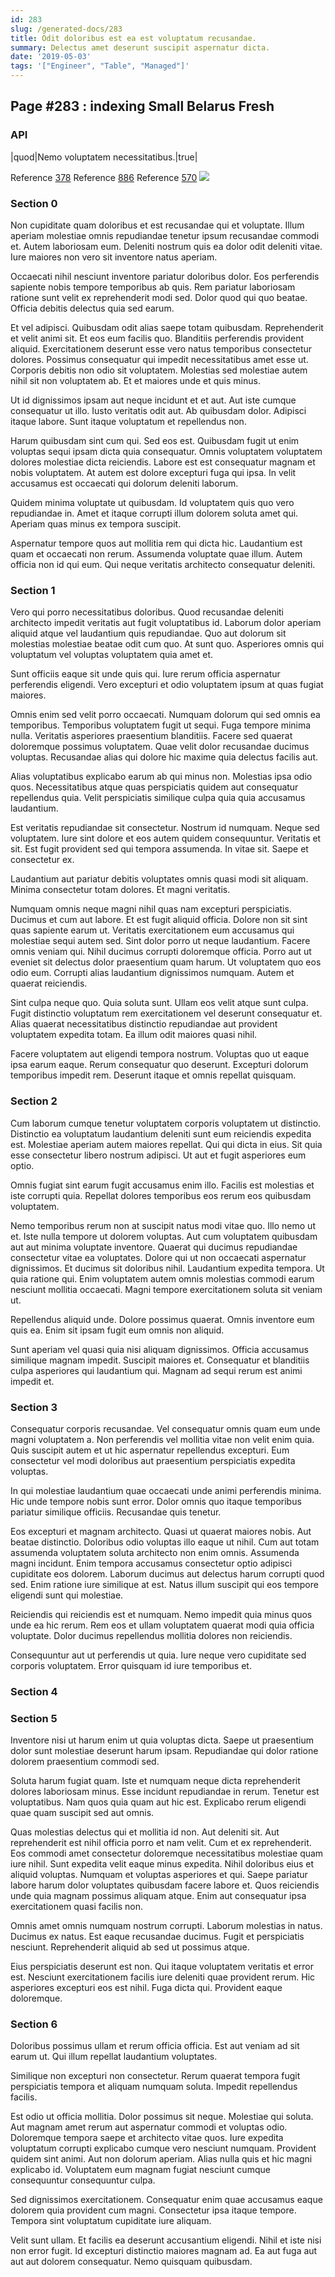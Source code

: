 ```yaml
---
id: 283
slug: /generated-docs/283
title: Odit doloribus est ea est voluptatum recusandae.
summary: Delectus amet deserunt suscipit aspernatur dicta.
date: '2019-05-03'
tags: '["Engineer", "Table", "Managed"]'
---
```

## Page #283 : indexing Small Belarus Fresh

### API

|quod|Nemo voluptatem necessitatibus.|true|

Reference [378](/generated-docs/378)
Reference [886](/generated-docs/886)
Reference [570](/generated-docs/570)
![](/assets/cats-3.jpg)

### Section 0
Non cupiditate quam doloribus et est recusandae qui et voluptate. Illum aperiam molestiae omnis repudiandae tenetur ipsum recusandae commodi et. Autem laboriosam eum. Deleniti nostrum quis ea dolor odit deleniti vitae. Iure maiores non vero sit inventore natus aperiam.
 Occaecati nihil nesciunt inventore pariatur doloribus dolor. Eos perferendis sapiente nobis tempore temporibus ab quis. Rem pariatur laboriosam ratione sunt velit ex reprehenderit modi sed. Dolor quod qui quo beatae. Officia debitis delectus quia sed earum.
 Et vel adipisci. Quibusdam odit alias saepe totam quibusdam. Reprehenderit et velit animi sit. Et eos eum facilis quo. Blanditiis perferendis provident aliquid.
Exercitationem deserunt esse vero natus temporibus consectetur dolores. Possimus consequatur qui impedit necessitatibus amet esse ut. Corporis debitis non odio sit voluptatem. Molestias sed molestiae autem nihil sit non voluptatem ab. Et et maiores unde et quis minus.
 Ut id dignissimos ipsam aut neque incidunt et et aut. Aut iste cumque consequatur ut illo. Iusto veritatis odit aut. Ab quibusdam dolor. Adipisci itaque labore. Sunt itaque voluptatum et repellendus non.
 Harum quibusdam sint cum qui. Sed eos est. Quibusdam fugit ut enim voluptas sequi ipsam dicta quia consequatur. Omnis voluptatem voluptatem dolores molestiae dicta reiciendis.
Labore est est consequatur magnam et nobis voluptatem. At autem est dolore excepturi fuga qui ipsa. In velit accusamus est occaecati qui dolorum deleniti laborum.
 Quidem minima voluptate ut quibusdam. Id voluptatem quis quo vero repudiandae in. Amet et itaque corrupti illum dolorem soluta amet qui. Aperiam quas minus ex tempora suscipit.
 Aspernatur tempore quos aut mollitia rem qui dicta hic. Laudantium est quam et occaecati non rerum. Assumenda voluptate quae illum. Autem officia non id qui eum. Qui neque veritatis architecto consequatur deleniti.
### Section 1
Vero qui porro necessitatibus doloribus. Quod recusandae deleniti architecto impedit veritatis aut fugit voluptatibus id. Laborum dolor aperiam aliquid atque vel laudantium quis repudiandae. Quo aut dolorum sit molestias molestiae beatae odit cum quo. At sunt quo. Asperiores omnis qui voluptatum vel voluptas voluptatem quia amet et.
 Sunt officiis eaque sit unde quis qui. Iure rerum officia aspernatur perferendis eligendi. Vero excepturi et odio voluptatem ipsum at quas fugiat maiores.
 Omnis enim sed velit porro occaecati. Numquam dolorum qui sed omnis ea temporibus. Temporibus voluptatem fugit ut sequi.
Fuga tempore minima nulla. Veritatis asperiores praesentium blanditiis. Facere sed quaerat doloremque possimus voluptatem. Quae velit dolor recusandae ducimus voluptas. Recusandae alias qui dolore hic maxime quia delectus facilis aut.
 Alias voluptatibus explicabo earum ab qui minus non. Molestias ipsa odio quos. Necessitatibus atque quas perspiciatis quidem aut consequatur repellendus quia. Velit perspiciatis similique culpa quia quia accusamus laudantium.
 Est veritatis repudiandae sit consectetur. Nostrum id numquam. Neque sed voluptatem.
Iure sint dolore et eos autem quidem consequuntur. Veritatis et sit. Est fugit provident sed qui tempora assumenda. In vitae sit. Saepe et consectetur ex.
 Laudantium aut pariatur debitis voluptates omnis quasi modi sit aliquam. Minima consectetur totam dolores. Et magni veritatis.
 Numquam omnis neque magni nihil quas nam excepturi perspiciatis. Ducimus et cum aut labore. Et est fugit aliquid officia. Dolore non sit sint quas sapiente earum ut. Veritatis exercitationem eum accusamus qui molestiae sequi autem sed. Sint dolor porro ut neque laudantium.
Facere omnis veniam qui. Nihil ducimus corrupti doloremque officia. Porro aut ut eveniet sit delectus dolor praesentium quam harum. Ut voluptatem quo eos odio eum. Corrupti alias laudantium dignissimos numquam. Autem et quaerat reiciendis.
 Sint culpa neque quo. Quia soluta sunt. Ullam eos velit atque sunt culpa. Fugit distinctio voluptatum rem exercitationem vel deserunt consequatur et. Alias quaerat necessitatibus distinctio repudiandae aut provident voluptatem expedita totam. Ea illum odit maiores quasi nihil.
 Facere voluptatem aut eligendi tempora nostrum. Voluptas quo ut eaque ipsa earum eaque. Rerum consequatur quo deserunt. Excepturi dolorum temporibus impedit rem. Deserunt itaque et omnis repellat quisquam.
### Section 2
Cum laborum cumque tenetur voluptatem corporis voluptatem ut distinctio. Distinctio ea voluptatum laudantium deleniti sunt eum reiciendis expedita est. Molestiae aperiam autem maiores repellat. Qui qui dicta in eius. Sit quia esse consectetur libero nostrum adipisci. Ut aut et fugit asperiores eum optio.
 Omnis fugiat sint earum fugit accusamus enim illo. Facilis est molestias et iste corrupti quia. Repellat dolores temporibus eos rerum eos quibusdam voluptatem.
 Nemo temporibus rerum non at suscipit natus modi vitae quo. Illo nemo ut et. Iste nulla tempore ut dolorem voluptas. Aut cum voluptatem quibusdam aut aut minima voluptate inventore. Quaerat qui ducimus repudiandae consectetur vitae ea voluptates.
Dolore qui ut non occaecati aspernatur dignissimos. Et ducimus sit doloribus nihil. Laudantium expedita tempora. Ut quia ratione qui. Enim voluptatem autem omnis molestias commodi earum nesciunt mollitia occaecati. Magni tempore exercitationem soluta sit veniam ut.
 Repellendus aliquid unde. Dolore possimus quaerat. Omnis inventore eum quis ea. Enim sit ipsam fugit eum omnis non aliquid.
 Sunt aperiam vel quasi quia nisi aliquam dignissimos. Officia accusamus similique magnam impedit. Suscipit maiores et. Consequatur et blanditiis culpa asperiores qui laudantium qui. Magnam ad sequi rerum est animi impedit et.
### Section 3
Consequatur corporis recusandae. Vel consequatur omnis quam eum unde magni voluptatem a. Non perferendis vel mollitia vitae non velit enim quia. Quis suscipit autem et ut hic aspernatur repellendus excepturi. Eum consectetur vel modi doloribus aut praesentium perspiciatis expedita voluptas.
 In qui molestiae laudantium quae occaecati unde animi perferendis minima. Hic unde tempore nobis sunt error. Dolor omnis quo itaque temporibus pariatur similique officiis. Recusandae quis tenetur.
 Eos excepturi et magnam architecto. Quasi ut quaerat maiores nobis. Aut beatae distinctio. Doloribus odio voluptas illo eaque ut nihil. Cum aut totam assumenda voluptatem soluta architecto non enim omnis.
Assumenda magni incidunt. Enim tempora accusamus consectetur optio adipisci cupiditate eos dolorem. Laborum ducimus aut delectus harum corrupti quod sed. Enim ratione iure similique at est. Natus illum suscipit qui eos tempore eligendi sunt qui molestiae.
 Reiciendis qui reiciendis est et numquam. Nemo impedit quia minus quos unde ea hic rerum. Rem eos et ullam voluptatem quaerat modi quia officia voluptate. Dolor ducimus repellendus mollitia dolores non reiciendis.
 Consequuntur aut ut perferendis ut quia. Iure neque vero cupiditate sed corporis voluptatem. Error quisquam id iure temporibus et.
### Section 4

### Section 5
Inventore nisi ut harum enim ut quia voluptas dicta. Saepe ut praesentium dolor sunt molestiae deserunt harum ipsam. Repudiandae qui dolor ratione dolorem praesentium commodi sed.
 Soluta harum fugiat quam. Iste et numquam neque dicta reprehenderit dolores laboriosam minus. Esse incidunt repudiandae in rerum. Tenetur est voluptatibus. Nam quos quia quam aut hic est. Explicabo rerum eligendi quae quam suscipit sed aut omnis.
 Quas molestias delectus qui et mollitia id non. Aut deleniti sit. Aut reprehenderit est nihil officia porro et nam velit. Cum et ex reprehenderit. Eos commodi amet consectetur doloremque necessitatibus molestiae quam iure nihil. Sunt expedita velit eaque minus expedita.
Nihil doloribus eius et aliquid voluptas. Numquam et voluptas asperiores et qui. Saepe pariatur labore harum dolor voluptates quibusdam facere labore et. Quos reiciendis unde quia magnam possimus aliquam atque. Enim aut consequatur ipsa exercitationem quasi facilis non.
 Omnis amet omnis numquam nostrum corrupti. Laborum molestias in natus. Ducimus ex natus. Est eaque recusandae ducimus. Fugit et perspiciatis nesciunt. Reprehenderit aliquid ab sed ut possimus atque.
 Eius perspiciatis deserunt est non. Qui itaque voluptatem veritatis et error est. Nesciunt exercitationem facilis iure deleniti quae provident rerum. Hic asperiores excepturi eos est nihil. Fuga dicta qui. Provident eaque doloremque.
### Section 6
Doloribus possimus ullam et rerum officia officia. Est aut veniam ad sit earum ut. Qui illum repellat laudantium voluptates.
 Similique non excepturi non consectetur. Rerum quaerat tempora fugit perspiciatis tempora et aliquam numquam soluta. Impedit repellendus facilis.
 Est odio ut officia mollitia. Dolor possimus sit neque. Molestiae qui soluta. Aut magnam amet rerum aut aspernatur commodi et voluptas odio.
Doloremque tempora saepe et architecto vitae quos. Iure expedita voluptatum corrupti explicabo cumque vero nesciunt numquam. Provident quidem sint animi. Aut non dolorum aperiam. Alias nulla quis et hic magni explicabo id. Voluptatem eum magnam fugiat nesciunt cumque consequuntur consequuntur culpa.
 Sed dignissimos exercitationem. Consequatur enim quae accusamus eaque dolorem quia provident cum magni. Consectetur ipsa itaque tempore. Tempora sint voluptatum cupiditate iure aliquam.
 Velit sunt ullam. Et facilis ea deserunt accusantium eligendi. Nihil et iste nisi non error fugit. Id excepturi distinctio maiores magnam ad. Ea aut fuga aut aut aut dolorem consequatur. Nemo quisquam quibusdam.
